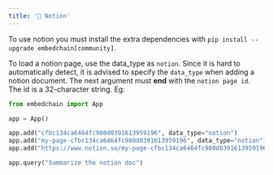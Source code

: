 ```yaml
---
title: '📓 Notion'
---
```


To use notion you must install the extra dependencies with `pip install --upgrade embedchain[community]`.

To load a notion page, use the data_type as `notion`. Since it is hard to automatically detect, it is advised to specify the `data_type` when adding a notion document.
The next argument must **end** with the `notion page id`. The id is a 32-character string. Eg:

```python
from embedchain import App

app = App()

app.add("cfbc134ca6464fc980d0391613959196", data_type="notion")
app.add("my-page-cfbc134ca6464fc980d0391613959196", data_type="notion")
app.add("https://www.notion.so/my-page-cfbc134ca6464fc980d0391613959196", data_type="notion")

app.query("Summarize the notion doc")
```
